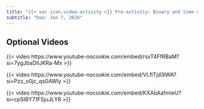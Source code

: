 ```yaml
---
title: "{{< var icon.video-activity >}} Pre-activity: Binary and time complexity"
subtitle: "Due: Jan 7, 2026"
---
```


## Optional Videos

{{< video https://www.youtube-nocookie.com/embed/rsxT4FfRBaM?si=7ygJbaDlIJKRa-Mx >}}

{{< video https://www.youtube-nocookie.com/embed/VLflTjd3lWA?si=Pzz_o0jc_qs0AWly >}}

{{< video https://www.youtube-nocookie.com/embed/KXAbAa1mieU?si=cpSIBY71FSjuJLY8 >}}
